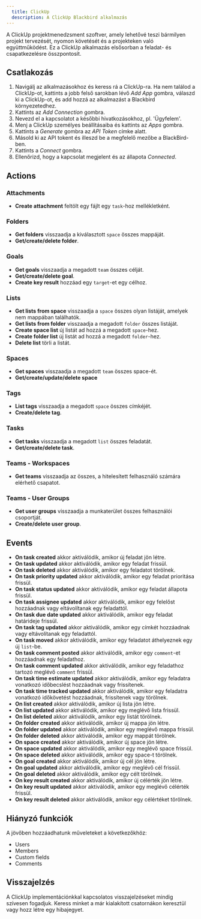 ```yaml
---
  title: ClickUp
  description: A ClickUp Blackbird alkalmazás
---
```


<LinkCard title="Megtekintés a Githubon" target="_blank" href="https://github.com/bb-io/ClickUp" icon="github" />

A ClickUp projektmenedzsment szoftver, amely lehetővé teszi bármilyen projekt tervezését, nyomon követését és a projekteken való együttműködést. Ez a ClickUp alkalmazás elsősorban a feladat- és csapatkezelésre összpontosít.

## Csatlakozás

1.  Navigálj az alkalmazásokhoz és keress rá a ClickUp-ra. Ha nem találod a ClickUp-ot, kattints a jobb felső sarokban lévő _Add App_ gombra, válaszd ki a ClickUp-ot, és add hozzá az alkalmazást a Blackbird környezetedhez.
2.  Kattints az _Add Connection_ gombra.
3.  Nevezd el a kapcsolatot a későbbi hivatkozásokhoz, pl. 'Ügyfelem'.
4.  Menj a ClickUp személyes beállításaiba és kattints az _Apps_ gombra.
5.  Kattints a _Generate_ gombra az _API Token_ címke alatt.
6.  Másold ki az API tokent és illeszd be a megfelelő mezőbe a BlackBird-ben.
7.  Kattints a _Connect_ gombra.
8.  Ellenőrizd, hogy a kapcsolat megjelent és az állapota _Connected_.

## Actions

### Attachments

- **Create attachment** feltölt egy fájlt egy `task`-hoz mellékletként.

### Folders

- **Get folders** visszaadja a kiválasztott `space` összes mappáját.
- **Get/create/delete folder**.

### Goals

- **Get goals** visszaadja a megadott `team` összes célját.
- **Get/create/delete goal**.
- **Create key result** hozzáad egy `target`-et egy célhoz.

### Lists

- **Get lists from space** visszaadja a `space` összes olyan listáját, amelyek nem mappában találhatók.
- **Get lists from folder** visszaadja a megadott `folder` összes listáját.
- **Create space list** új listát ad hozzá a megadott `space`-hez.
- **Create folder list** új listát ad hozzá a megadott `folder`-hez.
- **Delete list** törli a listát.

### Spaces

- **Get spaces** visszaadja a megadott `team` összes space-ét.
- **Get/create/update/delete space**

### Tags

- **List tags** visszaadja a megadott `space` összes címkéjét.
- **Create/delete tag**.

### Tasks

- **Get tasks** visszaadja a megadott `list` összes feladatát.
- **Get/create/delete task**.

### Teams - Workspaces

- **Get teams** visszaadja az összes, a hitelesített felhasználó számára elérhető csapatot.

### Teams - User Groups

- **Get user groups** visszaadja a munkaterület összes felhasználói csoportját.
- **Create/delete user group**.

## Events

- **On task created** akkor aktiválódik, amikor új feladat jön létre.
- **On task updated** akkor aktiválódik, amikor egy feladat frissül.
- **On task deleted** akkor aktiválódik, amikor egy feladatot törölnek.
- **On task priority updated** akkor aktiválódik, amikor egy feladat prioritása frissül.
- **On task status updated** akkor aktiválódik, amikor egy feladat állapota frissül.
- **On task assignee updated** akkor aktiválódik, amikor egy felelőst hozzáadnak vagy eltávolítanak egy feladattól.
- **On task due date updated** akkor aktiválódik, amikor egy feladat határideje frissül.
- **On task tag updated** akkor aktiválódik, amikor egy címkét hozzáadnak vagy eltávolítanak egy feladattól.
- **On task moved** akkor aktiválódik, amikor egy feladatot áthelyeznek egy új `list`-be.
- **On task comment posted** akkor aktiválódik, amikor egy `comment`-et hozzáadnak egy feladathoz.
- **On task comment updated** akkor aktiválódik, amikor egy feladathoz tartozó meglévő `comment` frissül.
- **On task time estimate updated** akkor aktiválódik, amikor egy feladatra vonatkozó időbecslést hozzáadnak vagy frissítenek.
- **On task time tracked updated** akkor aktiválódik, amikor egy feladatra vonatkozó időkövetést hozzáadnak, frissítenek vagy törölnek.
- **On list created** akkor aktiválódik, amikor új lista jön létre.
- **On list updated** akkor aktiválódik, amikor egy meglévő lista frissül.
- **On list deleted** akkor aktiválódik, amikor egy listát törölnek.
- **On folder created** akkor aktiválódik, amikor új mappa jön létre.
- **On folder updated** akkor aktiválódik, amikor egy meglévő mappa frissül.
- **On folder deleted** akkor aktiválódik, amikor egy mappát törölnek.
- **On space created** akkor aktiválódik, amikor új space jön létre.
- **On space updated** akkor aktiválódik, amikor egy meglévő space frissül.
- **On space deleted** akkor aktiválódik, amikor egy space-t törölnek.
- **On goal created** akkor aktiválódik, amikor új cél jön létre.
- **On goal updated** akkor aktiválódik, amikor egy meglévő cél frissül.
- **On goal deleted** akkor aktiválódik, amikor egy célt törölnek.
- **On key result created** akkor aktiválódik, amikor új célérték jön létre.
- **On key result updated** akkor aktiválódik, amikor egy meglévő célérték frissül.
- **On key result deleted** akkor aktiválódik, amikor egy célértéket törölnek.

## Hiányzó funkciók

A jövőben hozzáadhatunk műveleteket a következőkhöz:

- Users
- Members
- Custom fields
- Comments

## Visszajelzés

A ClickUp implementációnkkal kapcsolatos visszajelzéseket mindig szívesen fogadjuk. Keress minket a már kialakított csatornákon keresztül vagy hozz létre egy hibajegyet.